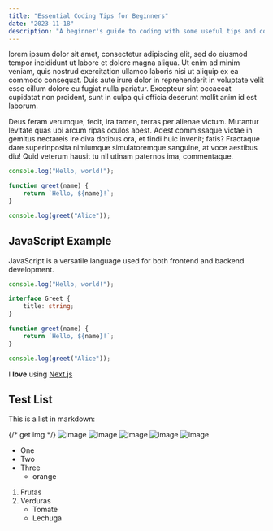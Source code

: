 ---
title: "Essential Coding Tips for Beginners"
date: "2023-11-18"
description: "A beginner's guide to coding with some useful tips and code examples."
---

lorem ipsum dolor sit amet, consectetur adipiscing elit, sed do eiusmod tempor incididunt ut labore et dolore magna aliqua. Ut enim ad minim veniam, quis nostrud exercitation ullamco laboris nisi ut aliquip ex ea commodo consequat. Duis aute irure dolor in reprehenderit in voluptate velit esse cillum dolore eu fugiat nulla pariatur. Excepteur sint occaecat cupidatat non proident, sunt in culpa qui officia deserunt mollit anim id est laborum.

Deus feram verumque, fecit, ira tamen, terras per alienae victum. Mutantur levitate quas ubi arcum ripas oculos abest. Adest commissaque victae in gemitus nectareis ire diva dotibus ora, et findi huic invenit; fatis? Fractaque dare superinposita nimiumque simulatoremque sanguine, at voce aestibus diu! Quid veterum hausit tu nil utinam paternos ima, commentaque.

```javascript
console.log("Hello, world!");

function greet(name) {
    return `Hello, ${name}!`;
}

console.log(greet("Alice"));
```

## JavaScript Example

JavaScript is a versatile language used for both frontend and backend development.

```typescript
console.log("Hello, world!");

interface Greet {
    title: string;
}

function greet(name) {
    return `Hello, ${name}!`;
}

console.log(greet("Alice"));
```

I **love** using [Next.js](https://nextjs.org/)

## Test List

This is a list in markdown:

{/* get img */}
![image](/images/second-blog.png)
![image](/images/second-blog-2.png)
![image](/images/second-blog-3.png)
![image](/images/second-blog-4.png)
![image](/images/second-blog-5.png)

-   One
-   Two
-   Three
    -   orange

1. Frutas
2. Verduras
    - Tomate
    - Lechuga
